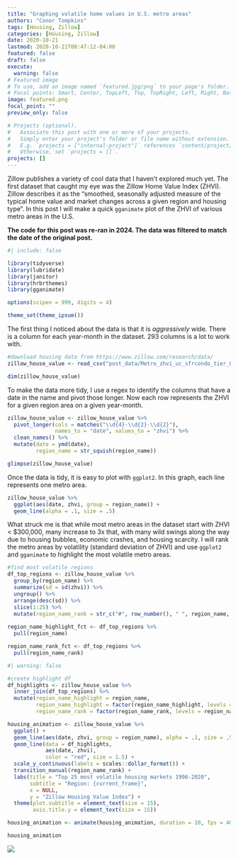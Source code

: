 ```yaml
---
title: "Graphing volatile home values in U.S. metro areas"
authors: "Conor Tompkins"
tags: [Housing, Zillow]
categories: [Housing, Zillow]
date: 2020-10-21
lastmod: 2020-10-21T08:47:12-04:00
featured: false
draft: false
execute: 
  warning: false
# Featured image
# To use, add an image named `featured.jpg/png` to your page's folder.
# Focal points: Smart, Center, TopLeft, Top, TopRight, Left, Right, BottomLeft, Bottom, BottomRight.
image: featured.png
focal_point: ""
preview_only: false

# Projects (optional).
#   Associate this post with one or more of your projects.
#   Simply enter your project's folder or file name without extension.
#   E.g. `projects = ["internal-project"]` references `content/project/deep-learning/index.md`.
#   Otherwise, set `projects = []`.
projects: []
---
```

Zillow publishes a variety of cool data that I haven't explored much yet. The first dataset that caught my eye was the Zillow Home Value Index (ZHVI). Zillow describes it as the "smoothed, seasonally adjusted measure of the typical home value and market changes across a given region and housing type". In this post I will make a quick `gganimate` plot of the ZHVI of various metro areas in the U.S.

**The code for this post was re-ran in 2024. The data was filtered to match the date of the original post.**

```r
#| include: false

library(tidyverse)
library(lubridate)
library(janitor)
library(hrbrthemes)
library(gganimate)

options(scipen = 999, digits = 4)

theme_set(theme_ipsum())
```

The first thing I noticed about the data is that it is *aggressively* wide. There is a column for each year-month in the dataset. 293 columns is a lot to work with.
```r
#download housing data from https://www.zillow.com/research/data/
zillow_house_value <- read_csv("post_data/Metro_zhvi_uc_sfrcondo_tier_0.33_0.67_sm_sa_month.csv")

dim(zillow_house_value)
```
To make the data more tidy, I use a regex to identify the columns that have a date in the name and pivot those longer. Now each row represents the ZHVI for a given region area on a given year-month.
```r
zillow_house_value <- zillow_house_value %>% 
  pivot_longer(cols = matches("\\d{4}-\\d{2}-\\d{2}"),
               names_to = "date", values_to = "zhvi") %>% 
  clean_names() %>% 
  mutate(date = ymd(date),
         region_name = str_squish(region_name))

glimpse(zillow_house_value)
```

Once the data is tidy, it is easy to plot with `ggplot2`. In this graph, each line represents one metro area.
```r
zillow_house_value %>% 
  ggplot(aes(date, zhvi, group = region_name)) +
  geom_line(alpha = .1, size = .5)
```

What struck me is that while most metro areas in the dataset start with ZHVI < $300,000, many increase to 3x that, with many wild swings along the way due to housing bubbles, economic crashes, and housing scarcity. I will rank the metro areas by volatility (standard deviation of ZHVI) and use `ggplot2` and `gganimate` to highlight the most volatile metro areas.
```r
#find most volatile regions
df_top_regions <- zillow_house_value %>% 
  group_by(region_name) %>% 
  summarize(sd = sd(zhvi)) %>% 
  ungroup() %>% 
  arrange(desc(sd)) %>% 
  slice(1:25) %>% 
  mutate(region_name_rank = str_c("#", row_number(), " ", region_name, sep = ""))
  
region_name_highlight_fct <- df_top_regions %>% 
  pull(region_name)

region_name_rank_fct <- df_top_regions %>% 
  pull(region_name_rank)
```

```r
#| warning: false

#create highlight df
df_highlights <- zillow_house_value %>% 
  inner_join(df_top_regions) %>% 
  mutate(region_name_highlight = region_name,
         region_name_highlight = factor(region_name_highlight, levels = region_name_highlight_fct),
         region_name_rank = factor(region_name_rank, levels = region_name_rank_fct))

housing_animation <- zillow_house_value %>% 
  ggplot() +
  geom_line(aes(date, zhvi, group = region_name), alpha = .1, size = .5) +
  geom_line(data = df_highlights,
            aes(date, zhvi),
            color = "red", size = 1.5) +
  scale_y_continuous(labels = scales::dollar_format()) +
  transition_manual(region_name_rank) +
  labs(title = "Top 25 most volatile housing markets 1996-2020",
       subtitle = "Region: {current_frame}",
       x = NULL,
       y = "Zillow Housing Value Index") +
  theme(plot.subtitle = element_text(size = 15),
        axis.title.y = element_text(size = 15))

housing_animation <- animate(housing_animation, duration = 10, fps = 40)

housing_animation
```

![](images/housing_animation-01.gif)